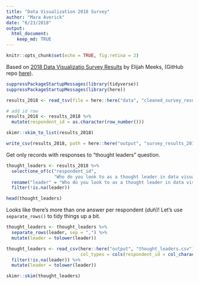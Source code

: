 ```yaml
---
title: "Data Visualization 2018 Survey"
author: "Mara Averick"
date: "6/23/2018"
output: 
  html_document:
    keep_md: TRUE
---
```


```r
knitr::opts_chunk$set(echo = TRUE, fig.retina = 2)
```

Based on [2018 Data Visualizatio Survey Results](https://medium.com/@Elijah_Meeks/2018-data-visualization-survey-results-26a90856476b) by Elijah Meeks, (GitHub repo [here](https://github.com/emeeks/data_visualization_survey)).

```r
suppressPackageStartupMessages(library(tidyverse))
suppressPackageStartupMessages(library(here))
```

```r
results_2018 <- read_tsv(file = here::here("data", "cleaned_survey_results_2018.tsv"))

# add id row
results_2018 <- results_2018 %>%
  mutate(respondent_id = as.character(row_number()))
```

```r
skimr::skim_to_list(results_2018)
```


```r
write_csv(results_2018, path = here::here("output", "survey_results_2018.csv"))
```

Get only records with responses to "thought leaders" question.

```r
thought_leaders <- results_2018 %>%
  select(one_of(c("respondent_id", 
                  "Who do you look to as a thought leader in data visualization?"))) %>%
  rename("leader" = "Who do you look to as a thought leader in data visualization?") %>%
  filter(!is.na(leader))

head(thought_leaders)
```

Looks like there's more than one answer per respondent (_duh_)! Let's use `separate_rows()` to tidy things up a bit.

```r
thought_leaders <- thought_leaders %>%
  separate_rows(leader, sep = ",") %>%
  mutate(leader = tolower(leader))
```

```r
thought_leaders <- read_csv(here::here("output", "thought_leaders.csv"),
                            col_types = cols(respondent_id = col_character())) %>%
  filter(!is.na(leader)) %>%
  mutate(leader = tolower(leader))
```

```r
skimr::skim(thought_leaders)
```



